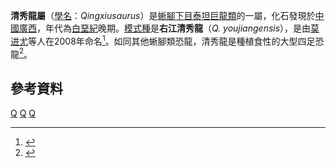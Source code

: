 {{Automatic Taxobox
| taxon = Qingxiusaurus
| fossil_range = [[白堊紀|白堊紀]]晚期
| image = 
| image_caption = 
| authority = [[莫进尤|Mo]] ''et al.'', 2008
| type_species = '''右江清秀龍<br>''Qingxiusaurus youjiangensis'''''
| type_species_authority = Mo ''et al.'', 2008 
}}

'''清秀龍屬'''（[[學名|學名]]：''Qingxiusaurus''）是[[蜥腳下目|蜥腳下目]][[泰坦巨龍類|泰坦巨龍類]]的一屬，化石發現於[[中國|中國]][[廣西|廣西]]，年代為[[白堊紀|白堊紀]]晚期。[[模式種|模式種]]是'''右江清秀龍'''（''Q. youjiangensis''），是由[[莫进尤|莫进尤]]等人在2008年命名<ref>{{en}}{{cite journal |author=莫进尤；黄超林；赵仲如；王頠；徐星|year=2008 |title= 中国广西晚白垩世一新的巨龙类恐龙 A new titanosaur (Dinosauria: Sauropoda) from the Late Cretaceous of Guangxi, China|journal= [[古脊椎动物学报|古脊椎动物学报]]|volume=46 |issue=2 |pages=147-156 }}</ref>。如同其他蜥腳類恐龍，清秀龍是種植食性的大型四足恐龍<ref name=UBD04>{{cite book |last=Upchurch|first=Paul |coauthors=Barrett, Paul M., and Dodson, Peter. |editor=Weishampel, David B.; Dodson, Peter; and Osmólska, Halszka. (eds.)|title=The Dinosauria |url=https://archive.org/details/dinosauriandedit00weis|edition=2nd |year= 2004|publisher=University of California Press |location=Berkeley |isbn=0-520-24209-2 |pages=[https://archive.org/details/dinosauriandedit00weis/page/259 259]-322 |chapter=Sauropoda}}</ref>。

==參考資料==
{{Reflist}}
{{蜥腳形亞目|T.}}
{{Taxonbar}}
{{dinosaur-stub}}

[[Category:亞洲恐龍|Q]]
[[Category:上白堊紀恐龍|Q]]
[[Category:泰坦巨龍類|Q]]